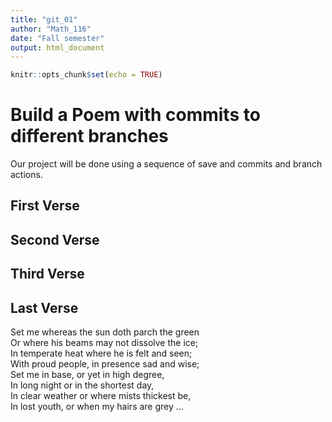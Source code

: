 ```yaml
---
title: "git_01"
author: "Math_116"
date: "Fall semester"
output: html_document
---
```


```r
knitr::opts_chunk$set(echo = TRUE)
```
# Build a Poem with commits to different branches
Our project will be done using a sequence of save and commits and branch actions.
<!-- Do not modify or change any text in "!--" bracketed areas such as this --- these are instructions to
you, if you change any of this the git program will notice it and compromise your git merging strategy !-->

## First Verse 
<!--Put the first five lines of a poem by Lewis Carrol in this section!-->

## Second Verse
<!--Put the first five lines of a poem by Robert Frost here!-->

## Third Verse
<!--Put the first two verses of The Walrus and the Carpenter here!-->

## Last Verse
<!--Put a short poem of your choice 8-20 lines,here!-->
Set me whereas the sun doth parch the green  
Or where his beams may not dissolve the ice;  
In temperate heat where he is felt and seen;  
With proud people, in presence sad and wise;  
Set me in base, or yet in high degree,  
In long night or in the shortest day,  
In clear weather or where mists thickest be,  
In lost youth, or when my hairs are grey …  
